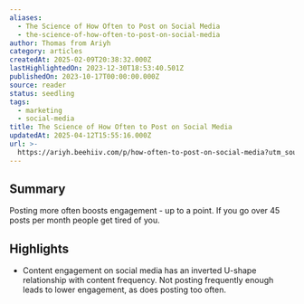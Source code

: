 ```yaml
---
aliases:
  - The Science of How Often to Post on Social Media
  - the-science-of-how-often-to-post-on-social-media
author: Thomas from Ariyh
category: articles
createdAt: 2025-02-09T20:38:32.000Z
lastHighlightedOn: 2023-12-30T18:53:40.501Z
publishedOn: 2023-10-17T00:00:00.000Z
source: reader
status: seedling
tags:
  - marketing
  - social-media
title: The Science of How Often to Post on Social Media
updatedAt: 2025-04-12T15:55:16.000Z
url: >-
  https://ariyh.beehiiv.com/p/how-often-to-post-on-social-media?utm_source=ariyh.beehiiv.com&utm_medium=newsletter&utm_campaign=the-science-of-how-often-to-post-on-social-media
---
```

## Summary

Posting more often boosts engagement - up to a point. If you go over 45 posts per month people get tired of you.

## Highlights

- Content engagement on social media has an inverted U-shape relationship with content frequency. Not posting frequently enough leads to lower engagement, as does posting too often.
